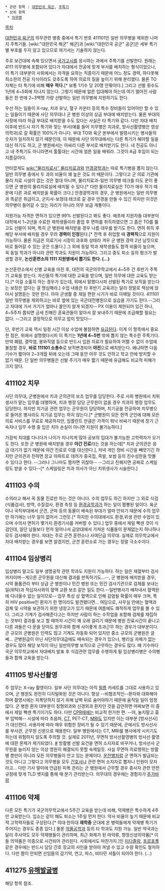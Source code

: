  * 관련 항목 : [[대한민국 육군]], [[주특기]]
 * 상위 항목 
  * [[의무병]]

[[목차]]

[[대한민국 육군]]의 의무관련 병종 중에서 특기 번호 411101인 일반 의무병을 제외한 나머지 주특기들. [wiki:"대한민국 해군" 해군]과 [wiki:"대한민국 공군" 공군]은 세부 특기별 부호를 두지 않고 있으므로 여기서는 기술하지 않는다.

주로 보건대에 속해 있으면서 [[국가고시]]를 응시하는 과에서 주특기를 선발한다. 원래는 4111 의무병에 포함되어 있다가 자대에서 전공에 맞게 부서를 배치하는 형식이었으나, 이 특기 대부분이 사회에서는 자격을 요하는 직종이기 때문에 어느 정도 경력, 하다못해 최소한의 전공 지식이라도 갖추도록 하여 의료의 질을 높이기 위해 분리했다. 물론 TO 자체는 타 특기에 비해 '''매우 적다.'''[* 보통 1기수 당 20명 안팎이다.] 그리고 선발 횟수도 1년에 4~5회에 지나지 않는다. 그렇기 때문에 얼른 입대해야 하는데 여기 떨어진 사람들은 한 번에 2~3백명 가량 선발하는 일반 의무병에 지원하기도 한다.

우선 하는 일들이 X-ray, 치과 유닛, 혈구 카운터 등의 특수 장비들이 있어야만 할 수 있는 일들이기 때문에 사단 의무대나 군 병원 이상의 상급 부대에 배치받는다. 물론 부대의 사정에 따라 하급 부대로 배치받을 수도 있다는 사실은 타 특기와 같다. 다만 자대 배치 이후에 반드시 자기 특기와 맞는 부서(예를 들어 치무병은 치과로, 방사선촬영병은 영상의학과)로 갈 확률은 100%가 아니다. 부대 TO와 육군 본부에서 발령시키는 병사들의 숫자가 일치하지 않기 때문인데, 이 때문에 사단 의무대에서는 다른 특기가 해야할 일을 대신 하기도 하고, 군 병원에서는 아싸리 다른 부서로 배치받기도 한다. 내 전공도 아니고 내 주특기도 아니라면서 툴툴대는 시간에 얼른 일을 배워라. 그것이 A급 후임이 되는 지름길이다.

안타깝게도 [[wiki:"물리치료사" 물리치료과]]와 [[안경광학과]]는 따로 특기병을 뽑지 않는다. 일반 의무병 중에서 두 과의 비율이 꽤 높은 것도 이 때문이다. 그렇다고 군 의료 기관에 물리 치료 시설이 없는 것은 절대 아니며, 물리치료과-일반 의무병 테크를 타도 운이 좋으면 군 병원의 물리치료실에 배치될 수 있다.[* 다만 물리치료실은 TO가 매우 적기 때문에 다른 과로 배치받을 확률이 크다.] 안경광학과의 경우, 군 병원에서는 일반 의무병과 똑같은 취급이고, 군지사-보정대 테크로 갈 경우 안경을 만들 수 있긴 하지만 이것은 의무병이 들어갈 수 있는 자리가 아니라 의무 보급 계통이다.

지원가능 자격은 면허가 있으면 99% 선발된다고 봐도 좋다. 애초에 지원자들 대부분이 대학에서 1~2년을 수료한 재학생들이라 졸업 후 면허를 취득하였으면 그 좁은 TO를 뚫고도 선발이 되며, 특히 군 병원에 배치받을 경우 나름 대우를 받기도 한다. 면허 취득 후 해당 부서에 배치될 경우 무려 '''경력이 인정'''된다.[* 전역 후 취업할 때 '''경력직'''으로 지원이 가능하다. 물론 지금은 의료기사 시장이 과포화 상태라 겨우 군 병원 경력 2년 남짓으로 바로 들어갈 수 있는 곳은 드물다.] 그 외에 동일 학과 재학생들도 합격 비율이 높으며, 꼭 동일 학과가 아니라 관련 학과도 지원이 가능하다. 그리고 중도 퇴소 등의 펑크가 발생할 경우, '''논산훈련소의 1111 지원병에서 뽑기도 한다. (...)'''

논산훈련소에서 신병 교육을 마친 후, 대전의 국군의무학교에서 4~5주 간 후반기 주특기 교육을 받는다. 자신들의 특기에 대한 교육을 받으며, 일반 의무에 대한 교육도 받는다.[* 이걸 소홀히 하는 경우가 있는데, 위에서 말했다시피 선발된 특기로 보직을 받는다는 보장은 없다는 걸 명심해라.] 수업 내용은 타 후반기 교육과는 달리 정말로 책상에 앉아서 설명듣는 것만 한다. 아마 군생활 중 제일 편한 시기가 바로 이때일 것이다. 411101 일반 의무병을 제외하고는 바로 옆에 있는 국군대전병원으로 실습을 가기도 한다.--그리고 자대에 가서 거기가 얼마나 꿀인지 알게 되겠지-- PX 이용이 제한되어 있긴 하나, 4~5주차 쯤되면 금세 친해진 훈육관들이 알아서 잘 보내주기 때문에 조급해할 필요는 없다. --그리고 결정적으로 의무교 밥이 맛있다--

단, 후반기 교육 역시 일정 시간 이상 수업에 불참하면 [[유급]]된다. 이게 이 항목에서 중요한 점은, 위에서 설명했다시피 이 특기는 '''1년에 4~5번''' 밖에 뽑지 않는 특수한 주특기다. 만약 폐렴, 결막염, 봉와직염 등으로 반드시 입원 치료가 필요하여 어쩔 수 없이 수업에 불참할 경우, '''바로 111101 소총수'''로 보직변경되어 '''야전'''으로 배치받는다. 왜냐하면 다음 기수가 짧아야 2~3개월 뒤에 오는데 그때 동안 아무 것도 안하고 학교 안에 방치할 수 없기 때문. 단 일반 의무병들은 선발 주기가 매우 짧기 때문에 유급해도 비교적 피해가 크지 않다.

== 411102 치무 ==
사단 의무대, 군병원에서 치과 군의관의 보조 업무를 담당한다. 주로 사회 병원에서 치위생사가 맡는 임무를 대행하며, 치과 행정 담당 군무원이 없을 경우 치과의 행정 업무도 담당한다. 
하지만 치기공 관련 업무는 군무원이 담당하며, 치기공을 전공하여 치무병으로 들어온 병사라도 치기공 업무는 하지 않는다.[* 군병원이 모든 현역 군인에 대해 모든 의료 서비스를 무료로 제공하지만, 임플란트 만큼은 가격이 워낙 비싸기 때문에 장기 근속자나 임무 수행 중 입은 치아 손실이 아니면 지원이 불가능하다.] 

가끔씩 치대를 다니다가 나이가 지나치게 많아 공보의 입대가 불가능한 고학력자가 오기도 한다. 또한 군 병원에 배치받을 경우 '''야간 진료'''라는 것을 하는데[* 치과 군의관은 응급 대기가 없기 때문에 야간 진료로 이를 대신한다.], 저녁 개인 정비 시간을 빼앗기긴 하지만 군의관과 친하면 장교 아파트로 데려가 중국집, 족발, 보쌈 등의 진수성찬을 맛볼 수 있다고 한다. --그러나 그나마도 짬차면 귀찮아-- --그리고 친해지면 공짜로 스케일링도 받을 수 있다--[* 스케일링은 치과 의사가 아닌 치위생사가 시술한다.] 
== 411103 수의 ==
수의라고 해서 꼭 동물 진료만 하는 것은 아니다. 수의 업무도 하긴 하지만 그 외로 식검(식품검사), 방역, 수질검사, 환경 측정 등 [[환경공학과]]가 하는 일이 짬뽕된 일이다. 육군이나 국직부대에서 군견, 군마 등의 동물이 배속된 부대가 얼마 안되기 때문에 수의 업무만 하기에는 너무 일이 없어서 그런듯.[* 하지만 수의대에서도 환경,위생 관련 수업이 있으며 수의사 면허가 몇가지 환경기사를 커버할 수 있다.] 업무 중에서 제일 빡센 것이 식검인데, 일단 남들보다 먼저 일어나서 급양대에서 가져온 식품들이 문제없는지 하나하나 모두 검사해야 한다. 자대는 주로 군견 훈련소나 사여단급 의무대. 실제로 의무학교에서 자대 배치받는 경우를 보면 알겠지만, 군견 훈련소로 가는 경우는 정말 극소수이다.

== 411104 임상병리 ==
임상병리 말고도 일부 생명공학 관련 학과도 지원이 가능하다. 하는 일은 채혈부터 검사까지이며--게으른 군무원을 대신해 결과를 판독하기도...--, 군 병원에 배치받을 경우, 시약 물품관리 부터 상급 군 병원이나 민간 병원 또는 민간 검사기관으로 검체를 보내는 일(위탁)과 적십자사와의 혈액 교환 보조 같은 일도 한다.--일반병사가 배차내서 혈액원에 다녀올수 없는 일이므로-- 업무 특성 상 혈액으로 인해 감염될 확률이 매우 크며, 특히 HIV positive인 환자가 한 명이라도 발견됐다면... 여담으로, 사무실 안에는 혈액과 검체 및 시약을 보관하기 위한 냉장고가 있기 때문에 여름에도 쾌적하게 업무를 볼 수 있다. 그리고 기계가 검사해준다고는 하지만 사람이 하는 수작업을 포함해 검체를 채집하는 것부터 결과를 보고 할 때까지 시간이 꽤 오래 걸리기 때문에 병원 진료시간이 끝나고 다른 과들은 다 문을 닫아도 원무과와 함께 사이좋게 초과근무 하는 경우가 대부분이다. 큰 규모의 군병원은 인력도 많고 기계도 자동화 되어 있지만 중소 규모의 군병원은 글쎄...
군병원급이 아닌 사단의무대급에도 배속되는 경우가 있으나, 병리실 자체가 없는 경우도 많아 해당 보직이 아닌 일반의무병 보직으로 근무하는 경우도 많다. 매 기수마다 국군 의무학교에서 자대배치 발표 후 식검관련 업무를 수행하게 될 임상병리병은 수의병들과 함께 교육을 받는다.
== 411105 방사선촬영 ==
주 업무는 X-ray 촬영이다. 일부 사단 의무대는 아직 [[필름]] 카세트를 그대로 사용하고 있으며, 군 병원도 완전히 디지털화된 것은 아니다. 
항상 --비협조적인--환자와 대화해야하며 촬영시에는 피폭당하지 않기 위해 납벽 뒤로 숨어야하기 때문에 움직일 일이 엄청 많다. 군 병원 환자 대부분이 정형외과와 신경외과 환자인 것을 감안하면 어찌보면 이 중에서 제일 빡센 특기이기도 하다. 다만 [[CPR]]때에는 비교적 한가한 편. --야, 놀지말고 흉부 압박해--
시설에 따라 초음파, [[CT]], PET-CT, [[MRI]]도 있지만 이는 대부분 [방사선사]가 대신한다. 사용자에 따라 매우 위험한 장비가 될 수 있기 때문에, 군에서도 방사선사를 부사관, 군무원 신분으로 채용한다. 일부 병원에서는 CT, MRI를 병사에게 시키기도 하는데 위험하지 않도록 주의할 것. 실제로 2011년, 무면허 방사선촬영병의 방사선 촬영에 대한 문제가 제기되었다. [http://weekly.khan.co.kr/khnm.html?mode=view&dept=115&art_id=201107061721361 #] 방촬병 선발 요건을 면허 소지자로 바꾸거나, 방사선사 군무원을 늘리지 않는 이상 영원히 해결되지 못할 숙제일듯. 사실 무면허 의료행위는 방촬병 뿐만이 아니라 모든 의무병들이 안고 있는 문제이다. [[운전병]]처럼 군 면허가 발급되는 것도 아니고 그렇다고 의무병을 모두 [[간호사]]나 관련 면허 소지자로 뽑자니 인원이 모자라고...
다만 기사 말미에 언급된 피폭 관리는 군 병원에서 근무할 경우 종사자 관련 안전 규정에 맞게 TLD 뱃지를 통해 매 분기 관리받는다. 의무대의 경우에는 경험자가 [[추가바람]]
== 411106 약제 ==
다른 모든 특기가 국군의무학교에서 5주간 교육을 받는데 비해, 약제병은 특수하게 4주만 교육받는다. 입소는 같이 해도 퇴소는 1주일 먼저 한다. 약사 비율이 높기 때문에 비교적 고학력자들로 구성된다.[* 의대·한의대 '''재학중''' 군대에 온 병력들에게 약제병 특기가 주어지는 경우도 종종 있다.] 물론 [[약품공학과]] 등의 타 학과도 지원 가능. 일반 약국과는 달리 주사약도 모두 약제병들이 관리하며, 최근 화제가 된 마약류, 향정신성의약품[* 이들 의약품은 이중으로 시건되어 관리된다. 사회에서도 마찬가지.]인 [[미다졸람]], [[프로포폴]] 같은 경우에는 반드시 담당 간호 장교의 사인을 받아야 꺼낼 수 있고 수량 확인도 철저하다. 다만 짬이 안되면 선임들의 감기약, 연고, 파스, 비타민 셔틀이 되어야 한다. (...)

== 411275 [[유해발굴병]] ==
해당 항목 참조.
